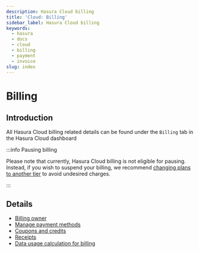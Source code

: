 ```yaml
---
description: Hasura Cloud billing
title: 'Cloud: Billing'
sidebar_label: Hasura Cloud billing
keywords:
  - hasura
  - docs
  - cloud
  - billing
  - payment
  - invoice
slug: index
---
```



# Billing

<ProductBadge standard pro ee />

## Introduction

All Hasura Cloud billing related details can be found under the `Billing` tab in the Hasura Cloud dashboard

<Thumbnail src="/img/account-management/billing/billing.png" alt="Billing" />

:::info Pausing billing

Please note that currently, Hasura Cloud billing is not eligible for pausing. Instead, if you wish to suspend your
billing, we recommend [changing plans to another tier](/hasura-cloud/plans.mdx) to avoid undesired charges.

:::

## Details

- [Billing owner](/hasura-cloud/account-management/billing/billing-owner.mdx)
- [Manage payment methods](/hasura-cloud/account-management/billing/payment-methods.mdx)
- [Coupons and credits](/hasura-cloud/account-management/billing/credits.mdx)
- [Receipts](/hasura-cloud/account-management/billing/receipts.mdx)
- [Data usage calculation for billing](/hasura-cloud/account-management/billing/billing-data-calculation.mdx)
